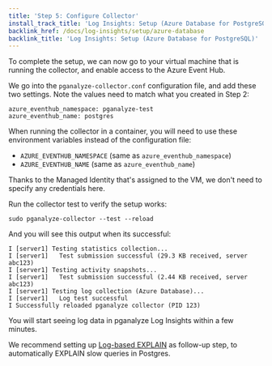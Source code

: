 ```yaml
---
title: 'Step 5: Configure Collector'
install_track_title: 'Log Insights: Setup (Azure Database for PostgreSQL)'
backlink_href: /docs/log-insights/setup/azure-database
backlink_title: 'Log Insights: Setup (Azure Database for PostgreSQL)'
---
```


To complete the setup, we can now go to your virtual machine that is running the collector, and enable access to the Azure Event Hub.

We go into the `pganalyze-collector.conf` configuration file, and add these two settings.
Note the values need to match what you created in Step 2:

```
azure_eventhub_namespace: pganalyze-test
azure_eventhub_name: postgres
```

When running the collector in a container, you will need to use these environment variables instead of the configuration file:

* `AZURE_EVENTHUB_NAMESPACE` (same as `azure_eventhub_namespace`)
* `AZURE_EVENTHUB_NAME` (same as `azure_eventhub_name`)

Thanks to the Managed Identity that's assigned to the VM, we don't need to specify any credentials here.

Run the collector test to verify the setup works:

```
sudo pganalyze-collector --test --reload
```

And you will see this output when its successful:

```
I [server1] Testing statistics collection...
I [server1]   Test submission successful (29.3 KB received, server abc123)
I [server1] Testing activity snapshots...
I [server1]   Test submission successful (2.44 KB received, server abc123)
I [server1] Testing log collection (Azure Database)...
I [server1]   Log test successful
I Successfully reloaded pganalyze collector (PID 123)
```

You will start seeing log data in pganalyze Log Insights within a few minutes.

We recommend setting up [Log-based EXPLAIN](/docs/explain/setup/log_explain) as follow-up step, to automatically EXPLAIN slow queries in Postgres.
